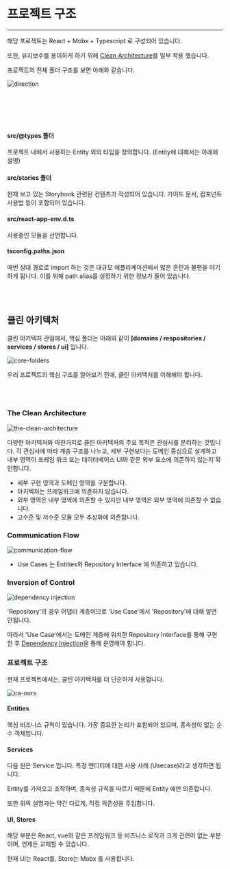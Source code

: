 


<Meta title="⛷ 개발가이드 /🧿 프로젝트 구조" />

# 프로젝트 구조

---

해당 프로젝트는 React + Mobx + Typescript 로 구성되어 있습니다.

또한, 유지보수를 용이하게 하기 위해 [Clean Architecture](https://blog.coderifleman.com/2017/12/18/the-clean-architecture/)를 일부 적용 했습니다.

프로젝트의 전체 폴더 구조를 보면 아래와 같습니다.

<img src={Folder} alt="direction" />

<br></br>
<br></br>

#### src/@types 폴더

프로젝트 내에서 사용하는 Entity 외의 타입을 정의합니다. (Entity에 대해서는 아래에 설명)

#### src/stories 폴더

현재 보고 있는 Storybook 관련된 컨텐츠가 작성되어 있습니다. 가이드 문서, 컴포넌트 사용법 등이 포함되어 있습니다.

#### src/react-app-env.d.ts

사용중인 모듈을 선언합니다.

#### tsconfig.paths.json

매번 상대 경로로 import 하는 것은 대규모 애플리케이션에서 많은 혼란과 불편을 야기하게 됩니다. 이를 위해 path alias를 설정하기 위한 정보가 들어 있습니다.

<br />
<br />

## 클린 아키텍처

클린 아키텍처 관점에서, 핵심 폴더는 아래와 같이 **[domains / respositories / services / stores / ui]** 입니다.

<img src={Folder2} alt="core-folders" />

우리 프로젝트의 핵심 구조를 알아보기 전에, 클린 아키텍처를 이해해야 합니다.

<br />
<br />

### The Clean Architecture

<img src={Ca1} alt="the-clean-architecture" />

다양한 아키텍처와 마찬가지로 클린 아키텍처의 주요 목적은 관심사를 분리하는 것입니다. 각 관심사에 따라 계층 구조를 나누고, 세부 구현보다는 도메인 중심으로 설계하고 내부 영역이 프레임 워크 또는 데이터베이스 UI와 같은 외부 요소에 의존하지 않는지 확인합니다.

- 세부 구현 영역과 도메인 영역을 구분합니다.
- 아키텍처는 프레임워크에 의존하지 않습니다.
- 외부 영역은 내부 영역에 의존할 수 있지만 내부 영역은 외부 영역에 의존할 수 없습니다.
- 고수준 및 저수준 모듈 모두 추상화에 의존합니다.

### Communication Flow

<img src={Ca2} alt="communication-flow" />

- Use Cases 는 Entities와 Repository Interface 에 의존하고 있습니다.

### Inversion of Control

<img src={Ca3} alt="dependency injection" />

'Repository'의 경우 어댑터 계층이므로 'Use Case'에서 'Repository'에 대해 알면 안됩니다.

따라서 'Use Case'에서는 도메인 계층에 위치한 Repository Interface를 통해 구현 한 후 [Dependency Injection](https://medium.com/@jang.wangsu/di-dependency-injection-%EC%9D%B4%EB%9E%80-1b12fdefec4f)을 통해 운영해야 합니다.

### 프로젝트 구조

현재 프로젝트에서는, 클린 아키텍처를 더 단순하게 사용합니다.

<img src={Ca4} alt="ca-ours" />

#### Entities

핵심 비즈니스 규칙이 있습니다. 가장 중요한 논리가 포함되어 있으며, 종속성이 없는 순수 객체입니다.

#### Services

다음 원은 Service 입니다. 특정 엔티티에 대한 사용 사례 (Usecase)라고 생각하면 됩니다.

Entity를 가져오고 조작하며, 종속성 규칙을 따르기 때문에 Entity 에만 의존합니다.

또한 위의 설명과는 약간 다르게, 직접 의존성을 주입합니다.

#### UI, Stores

해당 부분은 React, vue와 같은 프레임워크 등 비즈니스 로직과 크게 관련이 없는 부분이며, 언제든 교체할 수 있습니다.

현재 UI는 React를, Store는 Mobx 를 사용합니다.

